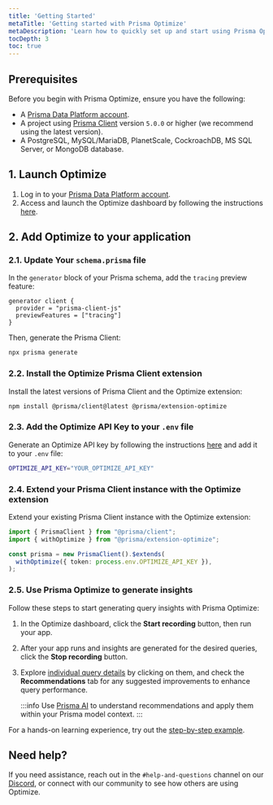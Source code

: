 ```yaml
---
title: 'Getting Started'
metaTitle: 'Getting started with Prisma Optimize'
metaDescription: 'Learn how to quickly set up and start using Prisma Optimize.'
tocDepth: 3
toc: true
---
```


## Prerequisites

Before you begin with Prisma Optimize, ensure you have the following:

- A [Prisma Data Platform account](https://console.prisma.io).
- A project using [Prisma Client](/orm/prisma-client) version `5.0.0` or higher (we recommend using the latest version).
- A PostgreSQL, MySQL/MariaDB, PlanetScale, CockroachDB, MS SQL Server, or MongoDB database.

## 1. Launch Optimize

1. Log in to your [Prisma Data Platform account](https://console.prisma.io/optimize?utm_source=docs&utm_medium=optimize-page).
2. Access and launch the Optimize dashboard by following the instructions [here](/platform/about#accessing-the-optimize-dashboard).

## 2. Add Optimize to your application

### 2.1. Update Your `schema.prisma` file

In the `generator` block of your Prisma schema, add the `tracing` preview feature:

```prisma
generator client {
  provider = "prisma-client-js"
  previewFeatures = ["tracing"]
}
```

Then, generate the Prisma Client:

```bash
npx prisma generate
```

### 2.2. Install the Optimize Prisma Client extension

Install the latest versions of Prisma Client and the Optimize extension:

```bash
npm install @prisma/client@latest @prisma/extension-optimize
```

### 2.3. Add the Optimize API Key to your `.env` file

Generate an Optimize API key by following the instructions [here](/platform/about#generating-an-optimize-api-key) and add it to your `.env` file:

```bash
OPTIMIZE_API_KEY="YOUR_OPTIMIZE_API_KEY"
```

### 2.4. Extend your Prisma Client instance with the Optimize extension

Extend your existing Prisma Client instance with the Optimize extension:

```ts
import { PrismaClient } from "@prisma/client";
import { withOptimize } from "@prisma/extension-optimize";

const prisma = new PrismaClient().$extends(
  withOptimize({ token: process.env.OPTIMIZE_API_KEY }),
);
```

### 2.5. Use Prisma Optimize to generate insights

Follow these steps to start generating query insights with Prisma Optimize:

1. In the Optimize dashboard, click the **Start recording** button, then run your app.
2. After your app runs and insights are generated for the desired queries, click the **Stop recording** button.
3. Explore [individual query details](/optimize/recordings#data-captured-in-a-recording-session) by clicking on them, and check the **Recommendations** tab for any suggested improvements to enhance query performance.

   :::info
   Use [Prisma AI](/optimize/prisma-ai) to understand recommendations and apply them within your Prisma model context.
   :::

For a hands-on learning experience, try out the [step-by-step example](https://github.com/prisma/prisma-examples/tree/latest/optimize/starter).

## Need help?

If you need assistance, reach out in the `#help-and-questions` channel on our [Discord](https://pris.ly/discord), or connect with our community to see how others are using Optimize.
